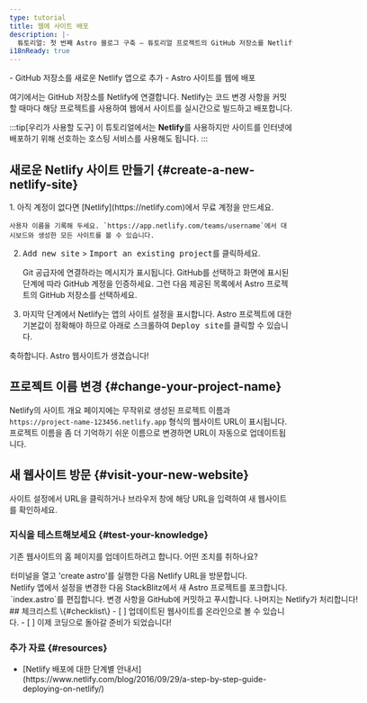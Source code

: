 ```yaml
---
type: tutorial
title: 웹에 사이트 배포
description: |-
  튜토리얼: 첫 번째 Astro 블로그 구축 — 튜토리얼 프로젝트의 GitHub 저장소를 Netlify에 연결하고 웹에 배포
i18nReady: true
---
```



<PreCheck>
  - GitHub 저장소를 새로운 Netlify 앱으로 추가
  - Astro 사이트를 웹에 배포
</PreCheck>

여기에서는 GitHub 저장소를 Netlify에 연결합니다. Netlify는 코드 변경 사항을 커밋할 때마다 해당 프로젝트를 사용하여 웹에서 사이트를 실시간으로 빌드하고 배포합니다.

:::tip[우리가 사용할 도구]
이 튜토리얼에서는 **Netlify**를 사용하지만 사이트를 인터넷에 배포하기 위해 선호하는 호스팅 서비스를 사용해도 됩니다.
:::

## 새로운 Netlify 사이트 만들기 \{#create-a-new-netlify-site\}

<Steps>
1. 아직 계정이 없다면 [Netlify](https://netlify.com)에서 무료 계정을 만드세요.

    사용자 이름을 기록해 두세요. `https://app.netlify.com/teams/username`에서 대시보드와 생성한 모든 사이트를 볼 수 있습니다.

2. <kbd>Add new site</kbd> > <kbd>Import an existing project</kbd>를 클릭하세요.

    Git 공급자에 연결하라는 메시지가 표시됩니다. GitHub를 선택하고 화면에 표시된 단계에 따라 GitHub 계정을 인증하세요. 그런 다음 제공된 목록에서 Astro 프로젝트의 GitHub 저장소를 선택하세요.

3. 마지막 단계에서 Netlify는 앱의 사이트 설정을 표시합니다. Astro 프로젝트에 대한 기본값이 정확해야 하므로 아래로 스크롤하여 <kbd>Deploy site</kbd>를 클릭할 수 있습니다.
</Steps>

축하합니다. Astro 웹사이트가 생겼습니다!

## 프로젝트 이름 변경 \{#change-your-project-name\}

Netlify의 사이트 개요 페이지에는 무작위로 생성된 프로젝트 이름과 `https://project-name-123456.netlify.app` 형식의 웹사이트 URL이 표시됩니다. 프로젝트 이름을 좀 더 기억하기 쉬운 이름으로 변경하면 URL이 자동으로 업데이트됩니다.

## 새 웹사이트 방문 \{#visit-your-new-website\}

사이트 설정에서 URL을 클릭하거나 브라우저 창에 해당 URL을 입력하여 새 웹사이트를 확인하세요.

<Box icon="question-mark">

### 지식을 테스트해보세요 \{#test-your-knowledge\}

기존 웹사이트의 홈 페이지를 업데이트하려고 합니다. 어떤 조치를 취하나요?

  <MultipleChoice>
    <Option>
      터미널을 열고 'create astro'를 실행한 다음 Netlify URL을 방문합니다.
    </Option>
    <Option>
      Netlify 앱에서 설정을 변경한 다음 StackBlitz에서 새 Astro 프로젝트를 포크합니다.
    </Option>
    <Option isCorrect>
      `index.astro`를 편집합니다. 변경 사항을 GitHub에 커밋하고 푸시합니다. 나머지는 Netlify가 처리합니다!
    </Option>
  </MultipleChoice>
 </Box>

<Box icon="check-list">
## 체크리스트 \{#checklist\}

<Checklist>
- [ ] 업데이트된 웹사이트를 온라인으로 볼 수 있습니다.
- [ ] 이제 코딩으로 돌아갈 준비가 되었습니다!
</Checklist>
</Box>

### 추가 자료 \{#resources\}

- <p>[Netlify 배포에 대한 단계별 안내서](https://www.netlify.com/blog/2016/09/29/a-step-by-step-guide-deploying-on-netlify/) <Badge class="neutral-badge" text="외부 링크" /></p>
